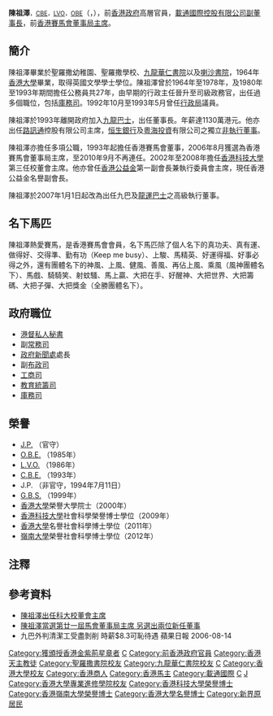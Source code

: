 {{otheruses}}
{{infobox officeholder
|name=陳祖澤
|native_name=John Chan Cho-chak
|image=HK_ChanChoChak.JPG
|honorific_suffix=GBS, CBE. LVO, JP
|birth_date={{birth date and age|1943|4|8}}
|birth_place={{HKG-1941}}
|office2=[[香港科技大學|香港科技大學]]校董會主席
|term_start2=2002
|term_end2=2008
|successor2=[[張建東|張建東]]
|
|office4=[[香港特別行政區行政會議|香港行政局非官守議員]]
|term_start4=1992
|term_end4=1993
}}
'''陳祖澤'''{{GBSHK}}<span style="font-size:smaller;">，[[CBE|CBE]]，[[LVO|LVO]]，[[OBE|OBE]]</span>{{JP}}（{{lang-en|John Chan Cho-chak}}，{{bd|1943年|4月8日|catIdx=C陈}}），前[[香港政府|香港政府]]高層官員，[[載通國際|載通國際控股有限公司]][[副董事長|副董事長]]，前[[香港賽馬會|香港賽馬會]][[董事局主席|董事局主席]]。

==簡介==
陳祖澤畢業於聖羅撒幼稚園、聖羅撒學校、[[九龍華仁書院|九龍華仁書院]]以及[[喇沙書院|喇沙書院]]{{noteTag|關於陳祖澤就讀學校的資料出自1994年由明報校園記者所著的《名人說母校》（明報出版社出版）第17頁。}}，1964年[[香港大學|香港大學]]畢業，取得英國文學學士學位。陳祖澤曾於1964年至1978年，及1980年至1993年期間擔任公務員共27年，由早期的行政主任晉升至司級政務官，出任過多個職位，包括[[庫務司|庫務司]]。1992年10月至1993年5月曾任[[行政局|行政局]]議員。

陳祖澤於1993年離開政府加入[[九龍巴士|九龍巴士]]，出任董事長。年薪達1130萬港元。他亦出任[[路訊通|路訊通]]控股有限公司主席，[[恒生銀行|恒生銀行]]及[[粵海投資|粵海投資]]有限公司之獨立[[非執行董事|非執行董事]]。

陳祖澤亦擔任多項公職，1993年起擔任香港賽馬會董事，2006年8月獲選為香港賽馬會董事局主席，至2010年9月不再連任。2002年至2008年擔任[[香港科技大學|香港科技大學]]第三任校董會主席。他亦曾任[[香港公益金|香港公益金]]第一副會長兼執行委員會主席，現任香港公益金名譽副會長。

陳祖澤於2007年1月1日起改為出任九巴及[[龍運巴士|龍運巴士]]之高級執行董事。

==名下馬匹==
陳祖澤熱愛賽馬，是香港賽馬會會員，名下馬匹除了個人名下的真功夫、真有運、做得好、交得準、勤有功（Keep me busy）、上駿、馬精英、好運得福、好事必得之外，還有團體名下的神風、上風、健風、善風、再佔上風、乘風（風神團體名下）、馬戲、騎騎笑、射蚊騷、馬上贏、大把在手、好醒神、大把世界、大把籌碼、大把子彈、大把獎金（全勝團體名下）。

==政府職位==
*[[港督私人秘書|港督私人秘書]]
*副[[常務司|常務司]]
*[[政府新聞處|政府新聞處]]處長
*副[[布政司|布政司]]
*[[工商司|工商司]]
*[[教育統籌司|教育統籌司]]
*[[庫務司|庫務司]]

==榮譽==
* [[太平紳士|J.P.]] （官守）
* [[OBE|O.B.E.]] （1985年）
* [[維多利亞皇家勳章|L.V.O.]] （1986年）
* [[CBE|C.B.E.]] （1993年）
* J.P. （非官守，1994年7月11日）
* [[金紫荊星章|G.B.S.]] （1999年）
* [[香港大學|香港大學]]榮譽大學院士（2000年）
* [[香港科技大學|香港科技大學]]社會科學榮譽博士學位（2009年）
* [[香港大學|香港大學]]名譽社會科學博士學位（2011年）
* [[嶺南大學_(香港)|嶺南大學]]榮譽社會科學博士學位（2012年）

==注釋==
{{noteFoot}}

==參考資料==
*[https://web.archive.org/web/20060908232523/http://www.ust.hk/cn/pa/c_pa020506-24.html 陳祖澤出任科大校董會主席]
*[http://www.hkjc.com/chinese/news/news_2006083113817.htm 陳祖澤當選第廿一屆馬會董事局主席 另選出兩位新任董事] {{Wayback|url=http://www.hkjc.com/chinese/news/news_2006083113817.htm |date=20070311064458 }}
*九巴外判清潔工受盡剝削 時薪$8.3可恥待遇 蘋果日報 2006-08-14

{{start box}}
{{s-bus}}
{{s-before|[[夏佳理|夏佳理]]}}
{{s-title|<!-- 注释：[[File:The_Hong_Kong_Jockey_Club.svg|22px]] -->[[香港賽馬會|香港賽馬會]][[董事局主席|董事局主席]]|2006年8月－2010年8月}}
{{s-after|[[施文信|施文信]]}}
{{end box}}

[[Category:獲頒授香港金紫荊星章者|Category:獲頒授香港金紫荊星章者]]
[[Category:前香港行政局議員|C]]
[[Category:前香港政府官員|Category:前香港政府官員]]
[[Category:香港天主教徒|Category:香港天主教徒]]  
[[Category:聖羅撒書院校友|Category:聖羅撒書院校友]]
[[Category:九龍華仁書院校友|Category:九龍華仁書院校友]]
[[Category:喇沙書院校友|C]]
[[Category:香港大學校友|Category:香港大學校友]]
[[Category:香港商人|Category:香港商人]]
[[Category:香港馬主|Category:香港馬主]]
[[Category:載通國際|Category:載通國際]]
[[Category:CBE勳銜|C]]
[[Category:陳姓|J]]
[[Category:香港大學專業進修學院校友|Category:香港大學專業進修學院校友]]
[[Category:香港科技大學榮譽博士|Category:香港科技大學榮譽博士]]
[[Category:香港嶺南大學榮譽博士|Category:香港嶺南大學榮譽博士]]
[[Category:香港大學名譽博士|Category:香港大學名譽博士]]
[[Category:新界原居民|Category:新界原居民]]